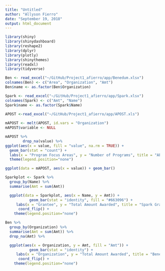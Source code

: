 ```yaml
---
title: "Untitled"
author: "Allyson Fierro"
date: "September 19, 2018"
output: html_document
---
```


```r

library(shiny)
library(shinydashboard)
library(reshape2)
library(dplyr)
library(plotly)
library(shinythemes)
library(readxl)
library(tidyverse)

Ben <- read_excel("~/GitHub/Project1_afierro/app/Benedum.xlsx")
colnames(Ben) <- c("Area", "Organization", "Amt")
Ben$name <- as.factor(Ben$Organization)

Spark <- read_excel("~/GitHub/Project1_afierro/app/Spark.xlsx")
colnames(Spark) <- c("Amt", "Name")
Spark$name <- as.factor(Spark$Name)
  
APOST <-read_excel("~/GitHub/Project1_afierro/app/APOST.xls")

mAPOST <- melt(APOST, id.vars = "Organization")
mAPOST$variable <- NULL


```

```r

mAPOST %>% 
        drop_na(value) %>%
ggplot(aes(x = value, fill = "value", na.rm = TRUE)) + 
  geom_bar(stat = "count") + 
  labs(x = "Program Focus Areas", y = "Number of Programs", title = "APOST Programs' Focus Areas") +
  theme(legend.position="none")

```


```r
ggplot(data = mAPOST, aes(x = value)) + geom_bar()

```

```r

Sparkplot <- Spark %>% 
  group_by(Name) %>% 
  summarise(Amt = sum(Amt))

  ggplot(data = Sparkplot, aes(x = Name, y = Amt)) +
           geom_bar(stat = "identity", fill = "#663096") +
     labs(x = "Grantee", y = "Total Amount Awarded", title = "Spark Grants") +
      coord_flip() +
    theme(legend.position="none")
```



```r

Ben %>% 
  group_by(Organization) %>% 
  summarise(Amt = sum(Amt)) %>%
  drop_na(Amt) %>%

  ggplot(aes(x = Organization, y = Amt, fill = "Amt")) +
           geom_bar(stat = "identity") +
     labs(x = "Organization", y = "Total Amount Awarded", title = "Benedum Grants") +
      coord_flip() +
    theme(legend.position="none")
```

